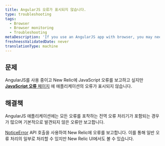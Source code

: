 ```yaml
---
title: AngularJS 오류가 표시되지 않습니다.
type: troubleshooting
tags:
  - Browser
  - Browser monitoring
  - Troubleshooting
metaDescription: 'If you use an AngularJS app with browser, you may need to use NREUM.noticeError to report uncaught errors.'
freshnessValidatedDate: never
translationType: machine
---
```


## 문제

AngularJS를 사용 중이고 New Relic에 JavaScript 오류를 보고하고 싶지만 [**JavaScript 오류** 페이지](/docs/browser/new-relic-browser/browser-pro-features/js-errors-dashboard-examining-errors-over-time) 에 애플리케이션의 오류가 표시되지 않습니다.

## 해결책

AngularJS 애플리케이션에는 모든 오류를 포착하는 전역 오류 처리기가 포함되는 경우가 많으며 기본적으로 <InlinePopover type="browser"/>발견되지 않은 오류만 보고합니다.

[NoticeError](/docs/browser/new-relic-browser/browser-agent-spa-api/newrelicnoticeerror-browser-agent-api) API 호출을 사용하여 New Relic에 오류를 보고합니다. 이를 통해 일반 오류 처리의 일부로 처리할 수 있지만 New Relic UI에서도 볼 수 있습니다.